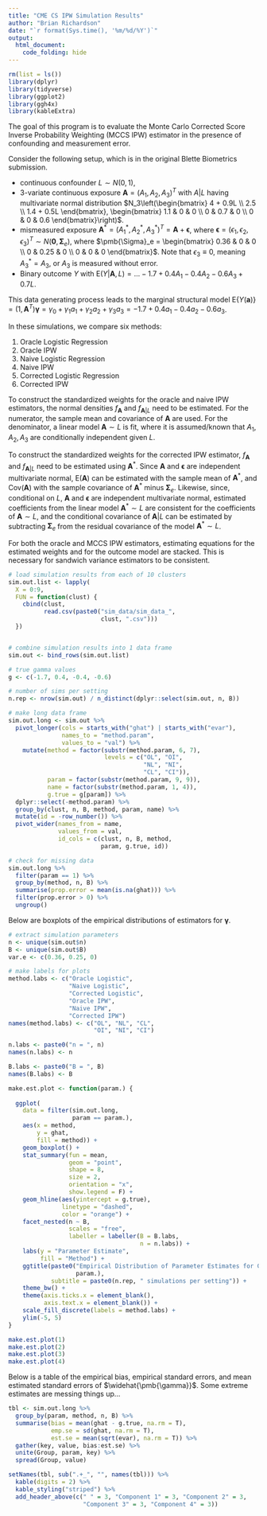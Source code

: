 ---
title: "CME CS IPW Simulation Results"
author: "Brian Richardson"
date: "`r format(Sys.time(), '%m/%d/%Y')`"
output:
  html_document:
    code_folding: hide
---

```{r message = F, warning = F}

rm(list = ls())
library(dplyr)
library(tidyverse)
library(ggplot2)
library(ggh4x)
library(kableExtra)

```

The goal of this program is to evaluate the Monte Carlo Corrected Score Inverse Probability Weighting (MCCS IPW) estimator in the presence of confounding and measurement error.

Consider the following setup, which is in the original Blette Biometrics submission.

* continuous confounder $L \sim N(0, 1)$,
* 3-variate continuous exposure $\pmb{A} = (A_1, A_2, A_3)^T$ with $A|L$ having multivariate normal distribution $N_3\left(\begin{bmatrix} 4 + 0.9L \\ 2.5 \\ 1.4 + 0.5L \end{bmatrix}, \begin{bmatrix} 1.1 & 0 & 0 \\ 0 & 0.7 & 0 \\ 0 & 0 & 0.6 \end{bmatrix}\right)$. 
* mismeasured exposure $\pmb{A}^* = (A^*_1, A^*_2, A^*_3)^T = \pmb{A} + \pmb{\epsilon}$, where $\pmb{\epsilon} = (\epsilon_1, \epsilon_2, \epsilon_3)^T \sim N(\pmb{0}, \pmb{\Sigma}_e)$, where $\pmb{\Sigma}_e = \begin{bmatrix} 0.36 & 0 & 0 \\ 0 & 0.25 & 0 \\ 0 & 0 & 0 \end{bmatrix}$. Note that $\epsilon_3 \equiv 0$, meaning $A^*_3 = A_3$, or $A_3$ is measured without error.
* Binary outcome $Y$ with $\textrm{E}(Y|\pmb{A},L) = ...-1.7 + 0.4A_1 - 0.4A_2 - 0.6A_3 + 0.7L$.

This data generating process leads to the marginal structural model
$\textrm{E}\{Y(\pmb{a})\} = (1, \pmb{A}^T) \pmb{\gamma} = \gamma_0 + \gamma_1 a_1 + \gamma_2 a_2 + \gamma_3 a_3 = -1.7 + 0.4 a_1 - 0.4 a_2 - 0.6 a_3$.

In these simulations, we compare six methods:

1) Oracle Logistic Regression
2) Oracle IPW
3) Naive Logistic Regression
4) Naive IPW
5) Corrected Logistic Regression
6) Corrected IPW

To construct the standardized weights for the oracle and naive IPW estimators, the normal densities $f_{\pmb{A}}$ and $f_{\pmb{A}|L}$ need to be estimated. For the numerator, the sample mean and covariance of $\pmb{A}$ are used. For the denominator, a linear model $\pmb{A} \sim L$ is fit, where it is assumed/known that $A_1, A_2, A_3$ are conditionally independent given $L$.

To construct the standardized weights for the corrected IPW estimator, $f_{\pmb{A}}$ and $f_{\pmb{A}|L}$ need to be estimated using $\pmb{A}^*$. Since $\pmb{A}$ and $\pmb{\epsilon}$ are independent multivariate normal, $\textrm{E}(\pmb{A})$ can be estimated with the sample mean of $\pmb{A}^*$, and $\textrm{Cov}(\pmb{A})$ with the sample covariance of $\pmb{A}^*$ minus $\pmb{\Sigma}_e$. Likewise, since, conditional on $L$, $\pmb{A}$ and $\pmb{\epsilon}$ are independent multivariate normal, estimated coefficients from the linear model $\pmb{A}^* \sim L$ are consistent for the coefficients of $\pmb{A} \sim L$, and the conditional covariance of $\pmb{A} | L$ can be estimated by subtracting $\pmb{\Sigma}_e$ from the residual covariance of the model $\pmb{A}^* \sim L$.

For both the oracle and MCCS IPW estimators, estimating equations for the estimated weights and for the outcome model are stacked. This is necessary for sandwich variance estimators to be consistent.

```{r}

# load simulation results from each of 10 clusters
sim.out.list <- lapply(
  X = 0:9,
  FUN = function(clust) {
    cbind(clust,
          read.csv(paste0("sim_data/sim_data_",
                          clust, ".csv")))
  })


# combine simulation results into 1 data frame
sim.out <- bind_rows(sim.out.list)

# true gamma values
g <- c(-1.7, 0.4, -0.4, -0.6)

# number of sims per setting
n.rep <- nrow(sim.out) / n_distinct(dplyr::select(sim.out, n, B))

# make long data frame
sim.out.long <- sim.out %>% 
  pivot_longer(cols = starts_with("ghat") | starts_with("evar"), 
               names_to = "method.param",
               values_to = "val") %>% 
    mutate(method = factor(substr(method.param, 6, 7),
                           levels = c("OL", "OI",
                                      "NL", "NI",
                                      "CL", "CI")),
           param = factor(substr(method.param, 9, 9)),
           name = factor(substr(method.param, 1, 4)),
           g.true = g[param]) %>% 
  dplyr::select(-method.param) %>% 
  group_by(clust, n, B, method, param, name) %>% 
  mutate(id = -row_number()) %>% 
  pivot_wider(names_from = name,
              values_from = val,
              id_cols = c(clust, n, B, method,
                          param, g.true, id))

```

```{r}

# check for missing data
sim.out.long %>% 
  filter(param == 1) %>% 
  group_by(method, n, B) %>% 
  summarise(prop.error = mean(is.na(ghat))) %>% 
  filter(prop.error > 0) %>% 
  ungroup()

```

Below are boxplots of the empirical distributions of estimators for $\pmb{\gamma}$.

```{r}

# extract simulation parameters
n <- unique(sim.out$n)
B <- unique(sim.out$B)
var.e <- c(0.36, 0.25, 0)

# make labels for plots
method.labs <- c("Oracle Logistic",
                 "Naive Logistic",
                 "Corrected Logistic",
                 "Oracle IPW",
                 "Naive IPW",
                 "Corrected IPW")
names(method.labs) <- c("OL", "NL", "CL",
                        "OI", "NI", "CI")

n.labs <- paste0("n = ", n)
names(n.labs) <- n

B.labs <- paste0("B = ", B)
names(B.labs) <- B

```

```{r}

make.est.plot <- function(param.) {
  
  ggplot(
    data = filter(sim.out.long,
                  param == param.),
    aes(x = method,
        y = ghat,
        fill = method)) +
    geom_boxplot() +
    stat_summary(fun = mean,
                 geom = "point",
                 shape = 8,
                 size = 2,
                 orientation = "x",
                 show.legend = F) +
    geom_hline(aes(yintercept = g.true),
               linetype = "dashed",
               color = "orange") +
    facet_nested(n ~ B,
                 scales = "free",
                 labeller = labeller(B = B.labs,
                                     n = n.labs)) +
    labs(y = "Parameter Estimate",
         fill = "Method") +
    ggtitle(paste0("Empirical Distribution of Parameter Estimates for Gamma ",
                   param.),
            subtitle = paste0(n.rep, " simulations per setting")) +
    theme_bw() +
    theme(axis.ticks.x = element_blank(),
          axis.text.x = element_blank()) +
    scale_fill_discrete(labels = method.labs) +
    ylim(-5, 5)
}

```

```{r}

make.est.plot(1)
make.est.plot(2)
make.est.plot(3)
make.est.plot(4)

```

Below is a table of the empirical bias, empirical standard errors, and mean estimated  standard errors of $\widehat{\pmb{\gamma}}$. Some extreme estimates are messing things up...

```{r}

tbl <- sim.out.long %>% 
  group_by(param, method, n, B) %>% 
  summarise(bias = mean(ghat - g.true, na.rm = T),
            emp.se = sd(ghat, na.rm = T),
            est.se = mean(sqrt(evar), na.rm = T)) %>% 
  gather(key, value, bias:est.se) %>% 
  unite(Group, param, key) %>% 
  spread(Group, value)

setNames(tbl, sub(".+_", "", names(tbl))) %>% 
  kable(digits = 2) %>%
  kable_styling("striped") %>%
  add_header_above(c(" " = 3, "Component 1" = 3, "Component 2" = 3,
                     "Component 3" = 3, "Component 4" = 3))
  
```


